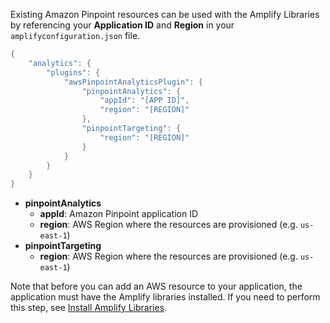 Existing Amazon Pinpoint resources can be used with the Amplify Libraries by referencing your **Application ID** and **Region** in your `amplifyconfiguration.json` file.

```dart
{
    "analytics": {
        "plugins": {
            "awsPinpointAnalyticsPlugin": {
                "pinpointAnalytics": {
                    "appId": "[APP ID]",
                    "region": "[REGION]"
                },
                "pinpointTargeting": {
                    "region": "[REGION]"
                }
            }
        }
    }
}
```

- **pinpointAnalytics**
  - **appId**: Amazon Pinpoint application ID
  - **region**: AWS Region where the resources are provisioned (e.g. `us-east-1`)
- **pinpointTargeting**
  - **region**: AWS Region where the resources are provisioned (e.g. `us-east-1`)

Note that before you can add an AWS resource to your application, the application must have the Amplify libraries installed. If you need to perform this step, see [Install Amplify Libraries](/lib-v1/project-setup/create-application#n2-install-amplify-libraries). 
